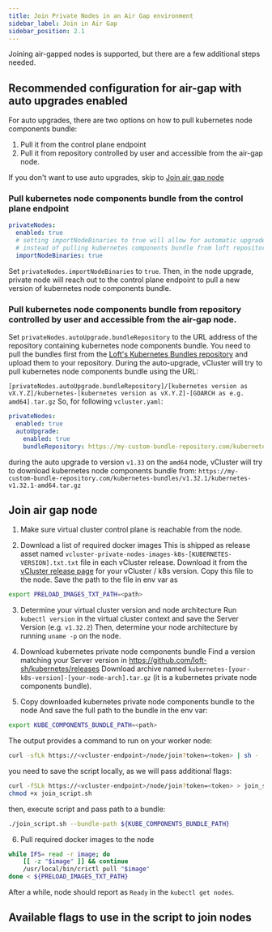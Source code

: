 ```yaml
---
title: Join Private Nodes in an Air Gap environment
sidebar_label: Join in Air Gap
sidebar_position: 2.1
---
```



Joining air-gapped nodes is supported, but there are a few additional steps needed.

## Recommended configuration for air-gap with auto upgrades enabled
For auto upgrades, there are two options on how to pull kubernetes node components bundle:
1. Pull it from the control plane endpoint
2. Pull it from repository controlled by user and accessible from the air-gap node.

If you don't want to use auto upgrades, skip to [Join air gap node](#join-air-gap-node)

### Pull kubernetes node components bundle from the control plane endpoint
```yaml title="vcluster.yaml"
privateNodes:
  enabled: true
  # setting importNodeBinaries to true will allow for automatic upgrades in the air-gap setups.
  # instead of pulling kubernetes components bundle from loft repositories, it will pull it from control plane endpoint
  importNodeBinaries: true
```
Set `privateNodes.importNodeBinaries` to `true`. Then, in the node upgrade, private node will reach out to the control plane endpoint to pull a new version of kubernetes node components bundle.

### Pull kubernetes node components bundle from repository controlled by user and accessible from the air-gap node.
Set `privateNodes.autoUpgrade.bundleRepository` to the URL address of the repository containing kubernetes node components bundle.
You need to pull the bundles first from the [Loft's Kubernetes Bundles repository](https://github.com/loft-sh/kubernetes/releases) and upload them to your repository.
During the auto-upgrade, vCluster will try to pull kubernetes node components bundle using the URL:

`[privateNodes.autoUpgrade.bundleRepository]/[kubernetes version as vX.Y.Z]/kubernetes-[kubernetes version as vX.Y.Z]-[GOARCH as e.g. amd64].tar.gz`
So, for following `vcluster.yaml`:
```yaml title="vcluster.yaml with bundle repository configured"
privateNodes:
  enabled: true
  autoUpgrade:
    enabled: true
    bundleRepository: https://my-custom-bundle-repository.com/kubernetes-bundles
```
during the auto upgrade to version `v1.33` on the `amd64` node, vCluster will try to download kubernetes node components bundle from:
`https://my-custom-bundle-repository.com/kubernetes-bundles/v1.32.1/kubernetes-v1.32.1-amd64.tar.gz`

## Join air gap node

1. Make sure virtual cluster control plane is reachable from the node.

2. Download a list of required docker images
This is shipped as release asset named `vcluster-private-nodes-images-k8s-[KUBERNETES-VERSION].txt.txt` file in each vCluster release.
Download it from the [vCluster release page](https://github.com/loft-sh/vcluster/releases) for your vCluster / k8s version.
Copy this file to the node.
Save the path to the file in env var as
```bash title="Save path to the images.txt"
export PRELOAD_IMAGES_TXT_PATH=<path>
```

3. Determine your virtual cluster version and node architecture
Run `kubectl version` in the virtual cluster context and save the Server Version (e.g. `v1.32.2`)
Then, determine your node architecture by running `uname -p` on the node.

4. Download kubernetes private node components bundle
Find a version matching your Server version in https://github.com/loft-sh/kubernetes/releases
Download archive named `kubernetes-[your-k8s-version]-[your-node-arch].tar.gz` (it is a kubernetes private node components bundle).

5. Copy downloaded kubernetes private node components bundle to the node
And save the full path to the bundle in the env var:
```bash title="Save path to the bundle"
export KUBE_COMPONENTS_BUNDLE_PATH=<path>
```

<PrivateNodesJoin />

The output provides a command to run on your worker node:

```bash title="Example output from creating a token"
curl -sfLk https://<vcluster-endpoint>/node/join?token=<token> | sh -
```

you need to save the script locally, as we will pass additional flags:

```bash title="Save join script"
curl -fSLk https://<vcluster-endpoint>/node/join?token=<token> > join_script.sh
chmod +x join_script.sh
```

then, execute script and pass path to a bundle:

```bash title="Join script"
./join_script.sh --bundle-path ${KUBE_COMPONENTS_BUNDLE_PATH}
```

6. Pull required docker images to the node
```bash title="Pull required images to the node containerd"
while IFS= read -r image; do
    [[ -z "$image" ]] && continue
    /usr/local/bin/crictl pull "$image"
done < ${PRELOAD_IMAGES_TXT_PATH}
```

After a while, node should report as `Ready` in the `kubectl get nodes`.

## Available flags to use in the script to join nodes

<PrivateNodesFlags />
